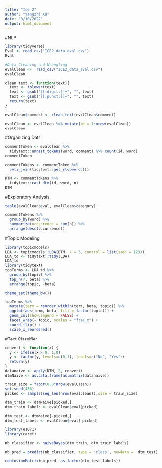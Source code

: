 ```yaml
---
title: "Ice 2"
author: "Yangzhi Xu"
date: "3/10/2022"
output: html_document
---
```


#NLP
```r
library(tidyverse)
Eval <- read_csv("ICE2_data_eval.csv")
Eval
```

```r
#Data Cleaning and Wrangling
evalClean <-  read_csv("ICE2_data_eval.csv")
evalClean

clean_text <- function(text){
  text <- tolower(text)
  text <- gsub("[[:digit:]]+", "", text)
  text <- gsub("[[:punct:]]+", "", text)
  return(text)
}

evalClean$comment <- clean_text(evalClean$comment)

evalClean <- evalClean %>% mutate(id = 1:nrow(evalClean))
evalClean
```
#Organizing Data
```r
commentToken <- evalClean %>% 
  tidytext::unnest_tokens(word, comment) %>% count(id, word)
commentToken

commentTokens <- commentToken %>%
  anti_join(tidytext::get_stopwords())

DTM <- commentTokens %>%
  tidytext::cast_dtm(id, word, n)
DTM
```
#Exploratory Analysis
```r
table(evalClean$eval, evalClean$category)

commentTokens %>% 
  group_by(word) %>%
  summarize(occurrence = sum(n)) %>% 
  arrange(desc(occurrence))
```
#Topic Modeling
```r
library(topicmodels)
LDA <- topicmodels::LDA(DTM, k = 3, control = list(seed = 123))
LDA_td <- tidytext::tidy(LDA)
LDA_td
library(tidytext)
topTerms <- LDA_td %>%
  group_by(topic) %>%
  top_n(7, beta) %>%
  arrange(topic, -beta)

theme_set(theme_bw())

topTerms %>%
  mutate(term = reorder_within(term, beta, topic)) %>%
  ggplot(aes(term, beta, fill = factor(topic))) +
  geom_col(show.legend = FALSE) +
  facet_wrap(~ topic, scales = "free_x") +
  coord_flip() +
  scale_x_reordered()
```
#Text Classifier
```R
convert <- function(x) {
  y <- ifelse(x > 0, 1,0)
  y <- factor(y, levels=c(0,1), labels=c("No", "Yes"))
  return(y)
}
datanaive <- apply(DTM, 2, convert)
dtmNaive <- as.data.frame(as.matrix(datanaive))

train_size = floor(0.8*nrow(evalClean))
set.seed(456)
picked <- sample(seq_len(nrow(evalClean)),size = train_size)

dtm_train <- dtmNaive[picked,]
dtm_train_labels <- evalClean$eval[picked]

dtm_test <- dtmNaive[-picked,]
dtm_test_labels <- evalClean$eval[-picked]

library(e1071)
library(caret)

nb_classifier <- naiveBayes(dtm_train, dtm_train_labels)

nb_pred = predict(nb_classifier, type = 'class', newdata =  dtm_test)

confusionMatrix(nb_pred, as.factor(dtm_test_labels))

```


